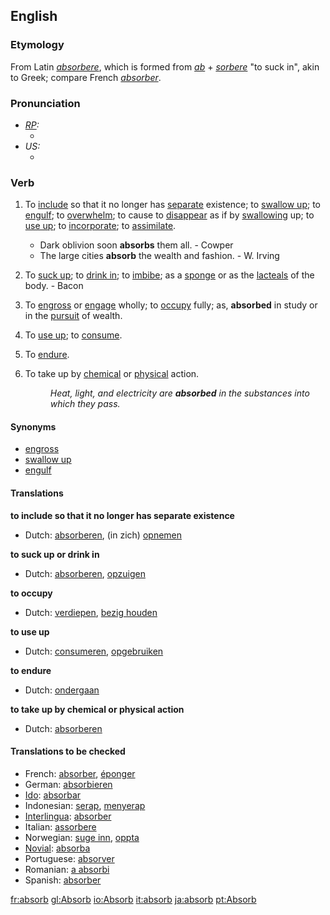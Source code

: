 ==English==

===Etymology===
From Latin ''[[absorbere]]'', which is formed from ''[[ab]]'' + ''[[sorbere]]'' "to suck in", akin to Greek; compare French ''[[absorber]]''.

===Pronunciation===
* ''[[RP]]:''
** {{IPA|/əbˈzɔːb/; /əbˈsɔːb/}}
* ''US:''
** {{IPA|/æbˈzɔːrb/; /æbˈsɔːrb/}}

===Verb===
{{en-infl-reg-consonant|absorb||}}

# {{transitive}} To [[include]] so that it no longer has [[separate]] existence; to [[swallow up]]; to [[engulf]]; to [[overwhelm]]; to cause to [[disappear]] as if by [[swallowing]] up; to [[use up]]; to [[incorporate]]; to [[assimilate]].
#* Dark oblivion soon '''absorbs''' them all. - Cowper
#* The large cities '''absorb''' the wealth and fashion. - W. Irving
# {{transitive}} To [[suck up]]; to [[drink in]]; to [[imbibe]]; as a [[sponge]] or as the [[lacteals]] of the body. - Bacon
# {{transitive}} To [[engross]] or [[engage]] wholly; to [[occupy]] fully; as, '''absorbed''' in study or in the [[pursuit]] of wealth.
# {{transitive}} To [[use up]]; to [[consume]].
# {{transitive}} To [[endure]].
# {{transitive}} To take up by [[chemical]] or [[physical]] action.
#: ''Heat, light, and electricity are '''absorbed''' in the substances into which they pass.''

====Synonyms====
* [[engross]]
* [[swallow up]]
* [[engulf]]

====Translations====
'''to include so that it no longer has separate existence'''
{{top}}
* Dutch: [[absorberen]], (in zich) [[opnemen]]
{{mid}}
{{bottom}}

'''to suck up or drink in'''
{{top}}
* Dutch: [[absorberen]], [[opzuigen]]
{{mid}}
{{bottom}}

'''to occupy'''
{{top}}
* Dutch: [[verdiepen]], [[bezig houden]]
{{mid}}
{{bottom}}

'''to use up'''
{{top}}
* Dutch: [[consumeren]], [[opgebruiken]]
{{mid}}
{{bottom}}

'''to endure'''
{{top}}
* Dutch: [[ondergaan]]
{{mid}}
{{bottom}}

'''to take up by chemical or physical action'''
{{top}}
* Dutch: [[absorberen]]
{{mid}}
{{bottom}}

====Translations to be checked====
{{checktrans}}
* French: [[absorber]], [[éponger]]
* German: [[absorbieren]]
* [[Ido]]: [[absorbar]]
* Indonesian: [[serap]], [[serap|menyerap]]
* [[Interlingua]]: [[absorber]]
* Italian: [[assorbere]]
* Norwegian: [[suge inn]], [[oppta]]
* [[Novial]]: [[absorba]]
* Portuguese: [[absorver]]
* Romanian: [[a absorbi]]
* Spanish: [[absorber]]



[[fr:absorb]]
[[gl:Absorb]]
[[io:Absorb]]
[[it:absorb]]
[[ja:absorb]]
[[pt:Absorb]]